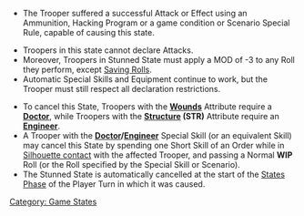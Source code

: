 {{section-game-states}}
{{section-ammo-and-weaponry}}


{{n4only}}
{{n4list}}
{{image | name=stunned0.jpg | style=128 }}

{{skillbox |black| STUNNED | }}
{{activation}}
* The Trooper suffered a successful Attack or Effect using an Ammunition, Hacking Program or a game condition or Scenario Special Rule, capable of causing this state.
{{effects}}
* Troopers in this state cannot declare Attacks.
* Moreover, Troopers in Stunned State must apply a MOD of -3 to any Roll they perform, except [[Saving Rolls]].
* Automatic Special Skills and Equipment continue to work, but the Trooper must still respect all declaration restrictions.
{{cancellation}}
* To cancel this State, Troopers with the '''[[Wounds]]''' Attribute require a '''[[Doctor]]''', while Troopers with the '''[[Structure]] (STR)''' Attribute require an '''[[Engineer]]'''.
* A Trooper with the '''[[Doctor]]/[[Engineer]]''' Special Skill (or an equivalent Skill) may cancel this State by spending one Short Skill of an Order while in [[Silhouette contact]] with the affected Trooper, and passing a Normal '''WIP''' Roll (or the Roll specified by the Special Skill or Scenario).
* The Stunned State is automatically cancelled at the start of the [[States Phase]] of the Player Turn in which it was caused.


{{n4end}}




[[Category: Game States]]